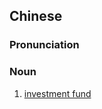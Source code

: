 ==Chinese==
{{zh-forms|s=投资基金|type=22}}

===Pronunciation===
{{zh-pron
|m=tóuzī jījīn
|cat=n
}}

===Noun===
{{zh-noun}}

# {{lb|zh|finance}} [[investment fund]]